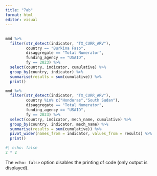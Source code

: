 ```yaml
---
title: "7ab"
format: html
editor: visual
---
```


## 

```r
mmd %>%
  filter(str_detect(indicator, "TX_CURR_ARV"),
         country == "Burkina Faso",
         disaggregate == "Total Numerator",
         funding_agency == "USAID",
         fy == 2023) %>%
  select(country, indicator, cumulative) %>%
  group_by(country, indicator) %>%
  summarise(results = sum(cumulative)) %>%
  print()

mmd %>%
  filter(str_detect(indicator, "TX_CURR_ARV"),
         country %in% c("Honduras","South Sudan"),
         disaggregate == "Total Numerator",
         funding_agency == "USAID",
         fy == 2023) %>%
  select(country, indicator, mech_name, cumulative) %>%
  group_by(country, indicator, mech_name) %>%
  summarise(results = sum(cumulative)) %>%
  pivot_wider(names_from = indicator, values_from = results) %>%
  print()
```

```r
#| echo: false
2 * 2
```

The `echo: false` option disables the printing of code (only output is displayed).
